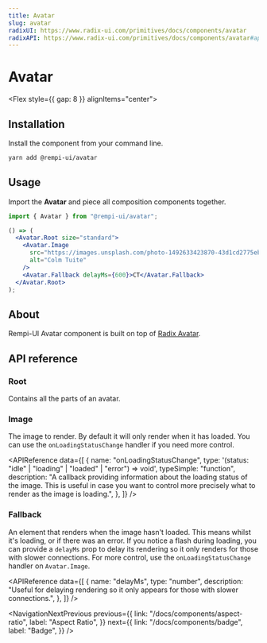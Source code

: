 ```yaml
---
title: Avatar
slug: avatar
radixUI: https://www.radix-ui.com/primitives/docs/components/avatar
radixAPI: https://www.radix-ui.com/primitives/docs/components/avatar#api-reference
---
```


# Avatar

<Description text="An image element with a fallback for representing the user." />

<Flex style={{ gap: 8 }} alignItems="center">
  <RadixUI href="https://www.radix-ui.com/primitives/docs/components/avatar" />
  <RadixAPI href="https://www.radix-ui.com/primitives/docs/components/avatar#api-reference" />
  <SelectVersion />
</Flex>

<PreviewComponent name="avatar" />

## Installation

Install the component from your command line.

```bash
yarn add @rempi-ui/avatar
```

## Usage

Import the <strong>Avatar</strong> and piece all composition components together.

```jsx
import { Avatar } from "@rempi-ui/avatar";

() => (
  <Avatar.Root size="standard">
    <Avatar.Image
      src="https://images.unsplash.com/photo-1492633423870-43d1cd2775eb?&w=128&h=128&dpr=2&q=80"
      alt="Colm Tuite"
    />
    <Avatar.Fallback delayMs={600}>CT</Avatar.Fallback>
  </Avatar.Root>
);
```

## About

Rempi-UI Avatar component is built on top of [Radix Avatar](https://www.radix-ui.com/primitives/docs/components/avatar).

## API reference

### Root

Contains all the parts of an avatar.

<MoreInfo
  componentName="Radix Avatar Root"
  componentLink="https://www.radix-ui.com/primitives/docs/components/avatar#root"
/>

### Image

The image to render. By default it will only render when it has loaded. You can use the `onLoadingStatusChange` handler if you need more control.

<MoreInfo
  componentName="Radix Avatar Image"
  componentLink="https://www.radix-ui.com/primitives/docs/components/avatar#image"
/>

<APIReference
  data={[
    {
      name: "onLoadingStatusChange",
      type: '(status: "idle" | "loading" | "loaded" | "error") => void',
      typeSimple: "function",
      description:
        "A callback providing information about the loading status of the image. This is useful in case you want to control more precisely what to render as the image is loading.",
    },
  ]}
/>

### Fallback

An element that renders when the image hasn't loaded. This means whilst it's loading, or if there was an error. If you notice a flash during loading, you can provide a `delayMs` prop to delay its rendering so it only renders for those with slower connections. For more control, use the `onLoadingStatusChange` handler on `Avatar.Image`.

<MoreInfo
  componentName="Radix Avatar Fallback"
  componentLink="https://www.radix-ui.com/primitives/docs/components/avatar#fallback"
/>

<APIReference
  data={[
    {
      name: "delayMs",
      type: "number",
      description:
        "Useful for delaying rendering so it only appears for those with slower connections.",
    },
  ]}
/>

<NavigationNextPrevious
  previous={{
    link: "/docs/components/aspect-ratio",
    label: "Aspect Ratio",
  }}
  next={{
    link: "/docs/components/badge",
    label: "Badge",
  }}
/>

<EditThisPage url="components/en-US/avatar/1.0.1.mdx" />
